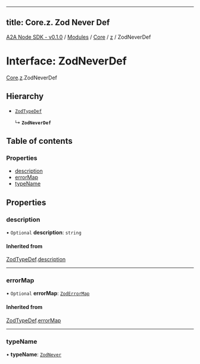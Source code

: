 
---
title: Core.z. Zod Never Def
---

[A2A Node SDK - v0.1.0](/api-reference/README) / [Modules](/api-reference/modules) / [Core](/api-reference/modules/Core) / [z](/api-reference/modules/Core.z) / ZodNeverDef

# Interface: ZodNeverDef

[Core](/api-reference/modules/Core).[z](/api-reference/modules/Core.z).ZodNeverDef

## Hierarchy

- [`ZodTypeDef`](Core.z.ZodTypeDef)

  ↳ **`ZodNeverDef`**

## Table of contents

### Properties

- [description](Core.z.ZodNeverDef.md#description)
- [errorMap](Core.z.ZodNeverDef.md#errormap)
- [typeName](Core.z.ZodNeverDef.md#typename)

## Properties

### description

• `Optional` **description**: `string`

#### Inherited from

[ZodTypeDef](Core.z.ZodTypeDef).[description](Core.z.ZodTypeDef.md#description)

___

### errorMap

• `Optional` **errorMap**: [`ZodErrorMap`](../modules/Core.z.md#zoderrormap)

#### Inherited from

[ZodTypeDef](Core.z.ZodTypeDef).[errorMap](Core.z.ZodTypeDef.md#errormap)

___

### typeName

• **typeName**: [`ZodNever`](../enums/Core.z.ZodFirstPartyTypeKind.md#zodnever)
